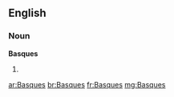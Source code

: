==English==

===Noun===
'''Basques'''

# {{plural of|Basque}}

[[ar:Basques]]
[[br:Basques]]
[[fr:Basques]]
[[mg:Basques]]
